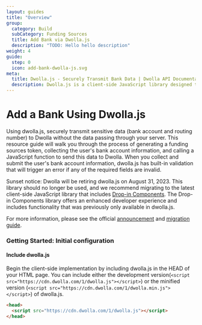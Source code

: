 ```yaml
---
layout: guides
title: "Overview"
group:
  category: Build
  subCategory: Funding Sources
  title: Add Bank via Dwolla.js
  description: "TODO: Hello hello description"
weight: 4
guide:
  step: 0
  icon: add-bank-dwolla-js.svg
meta:
  title: Dwolla.js - Securely Transmit Bank Data | Dwolla API Documentation
  description: Dwolla.js is a client-side JavaScript library designed to quickly and securely submit bank account information to Dwolla to conduct account-to-account payments.
---
```


# Add a Bank Using Dwolla.js

Using dwolla.js, securely transmit sensitive data (bank account and routing number) to Dwolla without the data passing through your server. This resource guide will walk you through the process of generating a funding sources token, collecting the user's bank account information, and calling a JavaScript function to send this data to Dwolla. When you collect and submit the user's bank account information, dwolla.js has built-in validation that will trigger an error if any of the required fields are invalid.

<AlertBar variation="announcement">
  Sunset notice: Dwolla will be retiring dwolla.js on August 31, 2023. This library should no longer be used, and we recommend migrating to the latest client-side JavaScript library that includes <a href="/concepts/drop-in-components">Drop-in Components</a>. The Drop-in Components library offers an enhanced developer experience and includes functionality that was previously only available in dwolla.js.

For more information, please see the official <a href="https://discuss.dwolla.com/t/may-2023-updates-retiring-dwolla-s-client-side-javascript-library-dwolla-js/8969">announcement</a> and <a href="https://discuss.dwolla.com/t/migration-guide-dwolla-js-to-dwolla-web-js/8968">migration guide</a>.

</AlertBar>

### Getting Started: Initial configuration

#### Include dwolla.js

Begin the client-side implementation by including dwolla.js in the HEAD of your HTML page. You can include either the development version(`<script src="https://cdn.dwolla.com/1/dwolla.js"></script>`) or the minified version (`<script src="https://cdn.dwolla.com/1/dwolla.min.js"></script>`) of dwolla.js.

```html
<head>
  <script src="https://cdn.dwolla.com/1/dwolla.js"></script>
</head>
```
